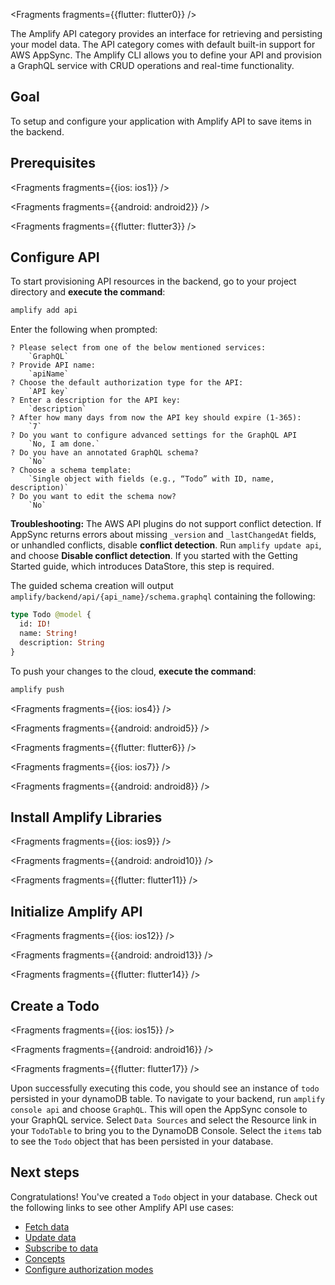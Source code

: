 


<Fragments fragments={{flutter: flutter0}} />

The Amplify API category provides an interface for retrieving and persisting your model data. The API category comes with default built-in support for AWS AppSync. The Amplify CLI allows you to define your API and provision a GraphQL service with CRUD operations and real-time functionality. 

## Goal

To setup and configure your application with Amplify API to save items in the backend.

## Prerequisites


<Fragments fragments={{ios: ios1}} />


<Fragments fragments={{android: android2}} />


<Fragments fragments={{flutter: flutter3}} />

## Configure API

To start provisioning API resources in the backend, go to your project directory and **execute the command**:

```bash
amplify add api
```

Enter the following when prompted:
```console
? Please select from one of the below mentioned services: 
    `GraphQL`
? Provide API name: 
    `apiName`
? Choose the default authorization type for the API:
    `API key`
? Enter a description for the API key:
    `description`
? After how many days from now the API key should expire (1-365): 
    `7`
? Do you want to configure advanced settings for the GraphQL API 
    `No, I am done.`
? Do you have an annotated GraphQL schema? 
    `No`
? Choose a schema template:
    `Single object with fields (e.g., “Todo” with ID, name, description)`
? Do you want to edit the schema now? 
    `No`
```

<Callout warning>

**Troubleshooting:** The AWS API plugins do not support conflict detection. If AppSync returns errors about missing `_version` and `_lastChangedAt` fields, or unhandled conflicts, disable **conflict detection**. Run `amplify update api`, and choose **Disable conflict detection**.  If you started with the Getting Started guide, which introduces DataStore, this step is required.

</Callout>

The guided schema creation will output `amplify/backend/api/{api_name}/schema.graphql` containing the following:
```graphql
type Todo @model {
  id: ID!
  name: String!
  description: String
}
```

To push your changes to the cloud, **execute the command**:

```bash
amplify push
```


<Fragments fragments={{ios: ios4}} />


<Fragments fragments={{android: android5}} />


<Fragments fragments={{flutter: flutter6}} />


<Fragments fragments={{ios: ios7}} />


<Fragments fragments={{android: android8}} />

## Install Amplify Libraries


<Fragments fragments={{ios: ios9}} />


<Fragments fragments={{android: android10}} />


<Fragments fragments={{flutter: flutter11}} />

## Initialize Amplify API


<Fragments fragments={{ios: ios12}} />


<Fragments fragments={{android: android13}} />


<Fragments fragments={{flutter: flutter14}} />

## Create a Todo


<Fragments fragments={{ios: ios15}} />


<Fragments fragments={{android: android16}} />


<Fragments fragments={{flutter: flutter17}} />

Upon successfully executing this code, you should see an instance of `todo` persisted in your dynamoDB table. To navigate to your backend, run `amplify console api` and choose `GraphQL`. This will open the AppSync console to your GraphQL service. Select `Data Sources` and select the Resource link in your `TodoTable` to bring you to the DynamoDB Console. Select the `items` tab to see the `Todo` object that has been persisted in your database.

## Next steps

Congratulations! You've created a `Todo` object in your database. Check out the following links to see other Amplify API use cases:

* [Fetch data](/lib/graphqlapi/query-data)
* [Update data](/lib/graphqlapi/mutate-data)
* [Subscribe to data](/lib/graphqlapi/subscribe-data)
* [Concepts](/lib/graphqlapi/concepts)
* [Configure authorization modes](/lib/graphqlapi/authz)

<!-- TODO: * [Authorizing API calls with Cognito User Pool] -->
